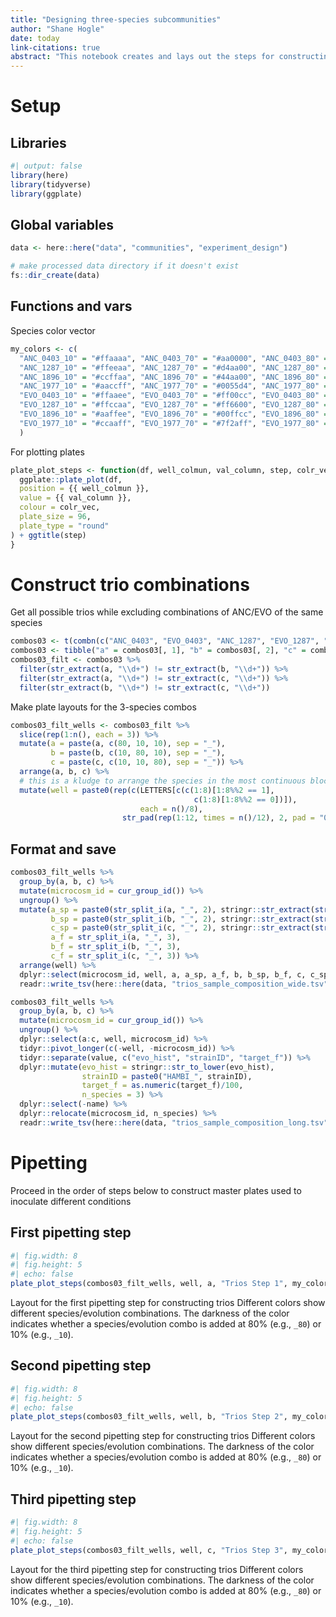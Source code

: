 ```yaml
---
title: "Designing three-species subcommunities"
author: "Shane Hogle"
date: today
link-citations: true
abstract: "This notebook creates and lays out the steps for constructing the experimental species trios for this experiment. It is inspired by the method outlined in this paper: [Full factorial construction of synthetic microbial communities, eLife 13:RP101906](https://doi.org/10.7554/eLife.101906.1)"
---
```


# Setup

## Libraries
```r
#| output: false
library(here)
library(tidyverse)
library(ggplate)
```

## Global variables

```r
data <- here::here("data", "communities", "experiment_design")

# make processed data directory if it doesn't exist
fs::dir_create(data)
```

## Functions and vars

Species color vector
```r
my_colors <- c(
  "ANC_0403_10" = "#ffaaaa", "ANC_0403_70" = "#aa0000", "ANC_0403_80" = "#aa0000", "ANC_0403_90" = "#aa0000", 
  "ANC_1287_10" = "#ffeeaa", "ANC_1287_70" = "#d4aa00", "ANC_1287_80" = "#d4aa00", "ANC_1287_90" = "#d4aa00", 
  "ANC_1896_10" = "#ccffaa", "ANC_1896_70" = "#44aa00", "ANC_1896_80" = "#44aa00", "ANC_1896_90" = "#44aa00", 
  "ANC_1977_10" = "#aaccff", "ANC_1977_70" = "#0055d4", "ANC_1977_80" = "#0055d4", "ANC_1977_90" = "#0055d4",
  "EVO_0403_10" = "#ffaaee", "EVO_0403_70" = "#ff00cc", "EVO_0403_80" = "#ff00cc", "EVO_0403_90" = "#ff00cc", 
  "EVO_1287_10" = "#ffccaa", "EVO_1287_70" = "#ff6600", "EVO_1287_80" = "#ff6600", "EVO_1287_90" = "#ff6600", 
  "EVO_1896_10" = "#aaffee", "EVO_1896_70" = "#00ffcc", "EVO_1896_80" = "#00ffcc", "EVO_1896_90" = "#00ffcc", 
  "EVO_1977_10" = "#ccaaff", "EVO_1977_70" = "#7f2aff", "EVO_1977_80" = "#7f2aff", "EVO_1977_90" = "#7f2aff"
  )
```

For plotting plates
```r
plate_plot_steps <- function(df, well_colmun, val_column, step, colr_vec){
  ggplate::plate_plot(df,
  position = {{ well_colmun }},
  value = {{ val_column }},
  colour = colr_vec,
  plate_size = 96,
  plate_type = "round"
) + ggtitle(step)
}
```

# Construct trio combinations

Get all possible trios while excluding combinations of ANC/EVO of the same species

```r
combos03 <- t(combn(c("ANC_0403", "EVO_0403", "ANC_1287", "EVO_1287", "ANC_1977", "EVO_1977", "ANC_1896", "EVO_1896"),  3))
combos03 <- tibble("a" = combos03[, 1], "b" = combos03[, 2], "c" = combos03[, 3])
combos03_filt <- combos03 %>%
  filter(str_extract(a, "\\d+") != str_extract(b, "\\d+")) %>% 
  filter(str_extract(a, "\\d+") != str_extract(c, "\\d+")) %>% 
  filter(str_extract(b, "\\d+") != str_extract(c, "\\d+"))
```

Make plate layouts for the 3-species combos

```r
combos03_filt_wells <- combos03_filt %>% 
  slice(rep(1:n(), each = 3)) %>%
  mutate(a = paste(a, c(80, 10, 10), sep = "_"),
         b = paste(b, c(10, 80, 10), sep = "_"),
         c = paste(c, c(10, 10, 80), sep = "_")) %>% 
  arrange(a, b, c) %>% 
  # this is a kludge to arrange the species in the most continuous blocks
  mutate(well = paste0(rep(c(LETTERS[c(c(1:8)[1:8%%2 == 1], 
                                         c(1:8)[1:8%%2 == 0])]), 
                             each = n()/8),
                         str_pad(rep(1:12, times = n()/12), 2, pad = "0")))
```

## Format and save

```r
combos03_filt_wells %>%
  group_by(a, b, c) %>% 
  mutate(microcosm_id = cur_group_id()) %>% 
  ungroup() %>% 
  mutate(a_sp = paste0(str_split_i(a, "_", 2), stringr::str_extract(str_split_i(a, "_", 1), "^.{1}")),
         b_sp = paste0(str_split_i(b, "_", 2), stringr::str_extract(str_split_i(b, "_", 1), "^.{1}")),
         c_sp = paste0(str_split_i(c, "_", 2), stringr::str_extract(str_split_i(c, "_", 1), "^.{1}")),
         a_f = str_split_i(a, "_", 3),
         b_f = str_split_i(b, "_", 3),
         c_f = str_split_i(c, "_", 3)) %>% 
  arrange(well) %>% 
  dplyr::select(microcosm_id, well, a, a_sp, a_f, b, b_sp, b_f, c, c_sp, c_f) %>% 
  readr::write_tsv(here::here(data, "trios_sample_composition_wide.tsv"))
```

```r
combos03_filt_wells %>%
  group_by(a, b, c) %>% 
  mutate(microcosm_id = cur_group_id()) %>% 
  ungroup() %>% 
  dplyr::select(a:c, well, microcosm_id) %>% 
  tidyr::pivot_longer(c(-well, -microcosm_id)) %>% 
  tidyr::separate(value, c("evo_hist", "strainID", "target_f")) %>% 
  dplyr::mutate(evo_hist = stringr::str_to_lower(evo_hist),
                strainID = paste0("HAMBI_", strainID),
                target_f = as.numeric(target_f)/100,
                n_species = 3) %>% 
  dplyr::select(-name) %>% 
  dplyr::relocate(microcosm_id, n_species) %>% 
  readr::write_tsv(here::here(data, "trios_sample_composition_long.tsv"))
```

# Pipetting

Proceed in the order of steps below to construct master plates used to inoculate different conditions

## First pipetting step

::: {#fig-01}
```r
#| fig.width: 8
#| fig.height: 5
#| echo: false
plate_plot_steps(combos03_filt_wells, well, a, "Trios Step 1", my_colors)
```
Layout for the first pipetting step for constructing trios Different colors show different species/evolution combinations. The darkness of the color indicates whether a species/evolution combo is added at 80% (e.g., `_80`) or 10% (e.g., `_10`).
:::

## Second pipetting step

::: {#fig-02}
```r
#| fig.width: 8
#| fig.height: 5
#| echo: false
plate_plot_steps(combos03_filt_wells, well, b, "Trios Step 2", my_colors)
```
Layout for the second pipetting step for constructing trios Different colors show different species/evolution combinations. The darkness of the color indicates whether a species/evolution combo is added at 80% (e.g., `_80`) or 10% (e.g., `_10`).
:::

## Third pipetting step

::: {#fig-03}
```r
#| fig.width: 8
#| fig.height: 5
#| echo: false
plate_plot_steps(combos03_filt_wells, well, c, "Trios Step 3", my_colors)
```
Layout for the third pipetting step for constructing trios Different colors show different species/evolution combinations. The darkness of the color indicates whether a species/evolution combo is added at 80% (e.g., `_80`) or 10% (e.g., `_10`).
:::